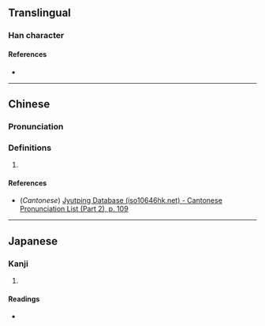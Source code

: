 {{character info}}
==Translingual==

===Han character===
{{Han char|rn=61|rad=心|as=10|sn=13|four=|canj=PJCR|ids=⿰忄容}}

====References====
* {{Han ref|kx=0396.420|dkj=11019|hdz=42339.090|uh=6139|ud=24889}}

----

==Chinese==
{{zh-forms}}

===Pronunciation===
{{zh-pron
|m=yǒng
|c=jung5
|mc=
|oc=
|ma=
|cat=
}}

===Definitions===
{{zh-hanzi}}

# {{rfdef|zh}}

====References====
* (''Cantonese'') [http://www.iso10646hk.net/jp/document/download.jsp Jyutping Database (iso10646hk.net) - Cantonese Pronunciation List (Part 2), p. 109]

----

==Japanese==

===Kanji===
{{ja-kanji|grade=|rs=心10}}

# {{rfdef|ja|sort=心10}}

====Readings====
* {{ja-readings|on=[[よう]] (yō)|kun=[[いかる]] (ikaru), [[よろこぶ]] (yorokobu), [[みちる]] (michiru)}}
